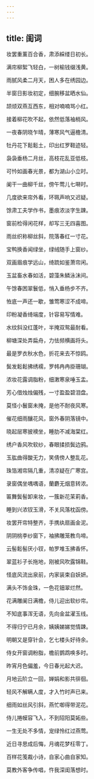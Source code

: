 ```yaml
---
---
---
```

title: 闺词
---



妆罢重薰百合香，肃添綵缕日初长。

满帘柳絮飞轻白，一树榆钱缀浅黄。


雨腻风柔二月天，困人多在绣园边。

半窗日影妆初定，细腕移盆晒水仙。


颉颃双燕互西东，相对喃喃骂小红。

接着柳花吹不起，依然低落袖梢风。


一夜春阴晓乍晴，薄寒风气逼檐清。

牡丹花下鬆鬆土，印出红罗鞋迹轻。


袅袅垂杨二月丝，高枝花乱亚低枝。

可忴如画春光景，都为湖山小立时。


阑干一曲柳千丝，傍午莺儿七啭时。

几度欲来帘外看，环珮声响又迟疑。


馀肃工夫学作书，墨痕浓淡字生踈。

窗前检得闲花样，却写三无四喜图。


雨丝织称柳丝斜，院落春红一寸花。

宝鸭换香闻绿坐，绿绒随手上窗纱。


双画眉痕学远山，绮䟽如鉴萧帘闲。

玉盆畜水春如活，碧藻朱鳞泳沫间。


午馀春困翠鬟低，悄入垂杨步不齐。

恠底一声还一歇，雏莺寒涩不成啼。


印粉凝香绮端度，针容易写情难。

水纹斜没红蓬叶，半掩双鸳最耐看。


柳塘深处弄扁舟，力怯频横画将头。

最是罗衣秋水色，折花来去不惊鸥。


鬓发鬆鬆拂绣襦，罗帏冉冉掛珊瑚。

浓妆花露调脂粉，细潄寒泉唾玉盂。


芳心借烛烛偏残，一寸盈盈碧泪盘。

莫怪小鬟窗未掩，是他不耐夜风寒。


催花细雨釀花风，窗外春阴落镜中。

晓起层寒披襖坐，睡肋不减海棠红。


绣户香风吹软纱，春眼揉损鬓边鸦。

玉肱曲得酸无力，笑倩傍人整乱花。


珠箔湘帘隔几重，清凉疑在广寒宫。

录窗偶坐喁喁语，蘭麝无烟意转浓。


匾舞鬓髻卸来妆，一簇新花茉莉香。

睡到兴浓钗玉滑，不关风落枕函傍。


妆罢开帘特整齐，手携纨扇画金泥。

阴阴桃李纱窗下，袖拂雕笼教鸟啼。


云髻鬆髻厌小钗，帕罗堆玉拂香怀。

翠蓝衫子长拖地，刚被风吹露锦鞋。


怪底风流出泉前，内家装束自妖妍。

满头不饰金珠，一色花钿翠烂然。


花满雕阑日满檐，侍儿迎出软纱帘。

不知底事浑无语，先向金盆濯玉线。


不得归宁已月余，姨姨娣娣觉情踈。

明朝又是穿针会，乞七楼头好待余。


侍女开窗调粉脂，檐前鹦鹉唤多时。

昨宵月色偏羞，今日春光起大迟。


月地云阶立一回，婵娟和影共徘徊。

轻风不解瞒人度，才入竹时声已来。


细雨如丝风引斜，燕忙啣得带泥花。

侍儿捲幙容飞入，不到䧂阳莫妬些。


一生无处不多情，宠绿怜红过燕莺。

近日寻思成后悔，月魂花梦枉零丁。


百样花笺裁小诗，自家心曲自家知。

莫教外客争传唱，忤我深闺落想时。
